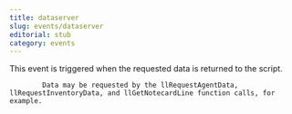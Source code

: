 ```yaml
---
title: dataserver
slug: events/dataserver
editorial: stub
category: events
---
```


<LSLEvent name="dataserver"/>

This event is triggered when the requested data is returned to the script.

			Data may be requested by the llRequestAgentData, llRequestInventoryData, and llGetNotecardLine function calls, for example.
